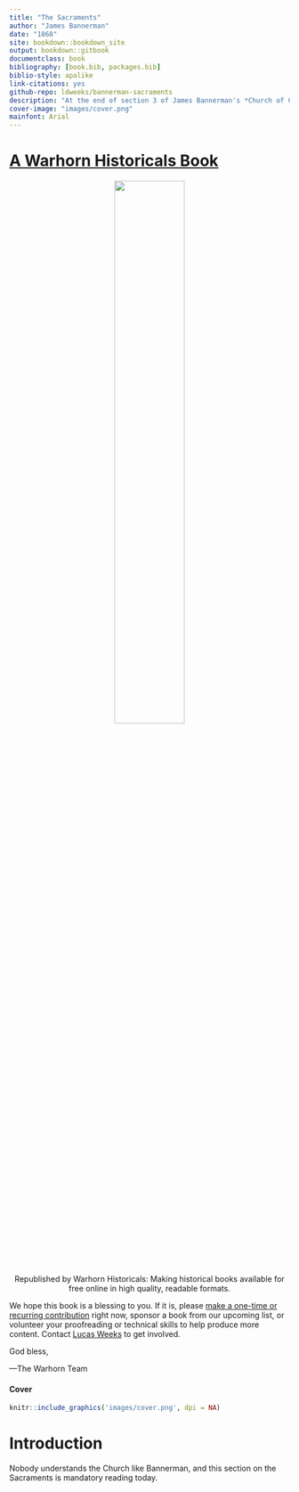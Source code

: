 ```yaml
--- 
title: "The Sacraments"
author: "James Bannerman"
date: "1868"
site: bookdown::bookdown_site
output: bookdown::gitbook
documentclass: book
bibliography: [book.bib, packages.bib]
biblio-style: apalike
link-citations: yes
github-repo: ldweeks/bannerman-sacraments
description: "At the end of section 3 of James Bannerman's *Church of Christ* is this masterful section on the sacraments."
cover-image: "images/cover.png"
mainfont: Arial
---
```


# [A Warhorn Historicals Book](https://historicals.warhornmedia.com/) {-}

<center>

![](images/warhornlogo.png){ width=50% }

Republished by Warhorn Historicals: 
Making historical books available for free online in high quality, readable formats. 

</center>

We hope this book is a blessing to you. If it is, please [make a one-time or recurring contribution](https://warhornmedia.com/give) right now, sponsor a book from our upcoming list, or volunteer your proofreading or technical skills to help produce more content. Contact [Lucas Weeks](mailto:lucas@beggarsborn.com) to get involved.

God bless,

—The Warhorn Team

#### Cover {-}
```r
knitr::include_graphics('images/cover.png', dpi = NA)
```

# Introduction {-}

Nobody understands the Church like Bannerman, and this section on the Sacraments is mandatory reading today.
